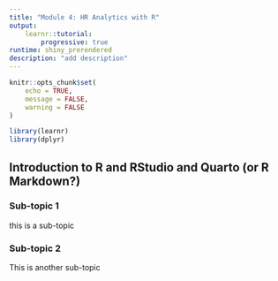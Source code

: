 ```yaml
---
title: "Module 4: HR Analytics with R"
output: 
    learnr::tutorial:
        progressive: true
runtime: shiny_prerendered
description: "add description"
---
```


```r
knitr::opts_chunk$set(
	echo = TRUE,
	message = FALSE,
	warning = FALSE
)

library(learnr)
library(dplyr)

```

## Introduction to R and RStudio and Quarto (or R Markdown?)

### Sub-topic 1
this is a sub-topic

### Sub-topic 2
This is another sub-topic